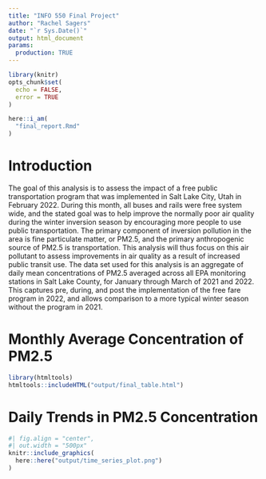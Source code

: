 ```yaml
---
title: "INFO 550 Final Project"
author: "Rachel Sagers"
date: "`r Sys.Date()`"
output: html_document
params: 
  production: TRUE
---
```


```r
library(knitr)
opts_chunk$set(
  echo = FALSE,
  error = TRUE
)
```

```r
here::i_am(
  "final_report.Rmd"
)
```

# Introduction

The goal of this analysis is to assess the impact of a free public transportation program that was implemented in Salt Lake City, Utah in February 2022. During this month, all buses and rails were free system wide, and the stated goal was to help improve the normally poor air quality during the winter inversion season by encouraging more people to use public transportation. The primary component of inversion pollution in the area is fine particulate matter, or PM2.5, and the primary anthropogenic source of PM2.5 is transportation. This analysis will thus focus on this air pollutant to assess improvements in air quality as a result of increased public transit use. The data set used for this analysis is an aggregate of daily mean concentrations of PM2.5 averaged across all EPA monitoring stations in Salt Lake County, for January through March of 2021 and 2022. This captures pre, during, and post the implementation of the free fare program in 2022, and allows comparison to a more typical winter season without the program in 2021. 

# Monthly Average Concentration of PM2.5

```r
library(htmltools)
htmltools::includeHTML("output/final_table.html")
```

# Daily Trends in PM2.5 Concentration

``` r
#| fig.align = "center",
#| out.width = "500px"
knitr::include_graphics(
  here::here("output/time_series_plot.png")
)
```